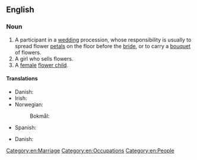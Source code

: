 ==English==

===Noun===
{{en-noun}}

# A participant in a [[wedding]] procession, whose responsibility is usually to spread flower [[petal]]s on the floor before the [[bride]], or to carry a [[bouquet]] of flowers.
# A girl who sells flowers.
# A [[female]] [[flower child]].

====Translations====
{{trans-top|participant in a wedding procession}}
* Danish: {{t|da|brudepige|c}}
* Irish: {{t|ga|cailín bláthanna|m}}
* Norwegian:
*: Bokmål: {{t|nb|blomsterpike|m|f}}
{{trans-mid}}
* Spanish: {{t|es|violetera}}
{{trans-bottom}}

{{trans-top|girl who sells flowers}}
* Danish: {{t|da|blomstersælgerske|c}}
{{trans-bottom}}

{{trans-see|florist}}

[[Category:en:Marriage]]
[[Category:en:Occupations]]
[[Category:en:People]]